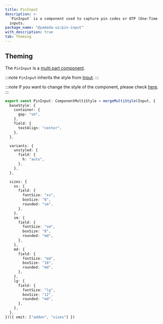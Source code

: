 ```yaml
---
title: PinInput
description: >-
  `PinInput` is a component used to capture pin codes or OTP (One-Time Password)
  inputs.
package_name: "@yamada-ui/pin-input"
with_description: true
tab: Theming
---
```


## Theming

The `PinInput` is a [multi part component](/styled-system/theming/component-style#multi-part-component).

:::note
`PinInput` inherits the style from [Input](/components/forms/input).
:::

:::note
If you want to change the style of the component, please check [here](/styled-system/theming/customize-theme#changing-the-style-of-components).
:::

```ts
export const PinInput: ComponentMultiStyle = mergeMultiStyle(Input, {
  baseStyle: {
    container: {
      gap: "sm",
    },
    field: {
      textAlign: "center",
    },
  },

  variants: {
    unstyled: {
      field: {
        h: "auto",
      },
    },
  },

  sizes: {
    xs: {
      field: {
        fontSize: "xs",
        boxSize: "6",
        rounded: "sm",
      },
    },
    sm: {
      field: {
        fontSize: "sm",
        boxSize: "8",
        rounded: "md",
      },
    },
    md: {
      field: {
        fontSize: "md",
        boxSize: "10",
        rounded: "md",
      },
    },
    lg: {
      field: {
        fontSize: "lg",
        boxSize: "12",
        rounded: "md",
      },
    },
  },
})({ omit: ["addon", "sizes"] })
```

